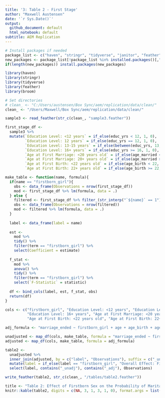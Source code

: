 ---
title: '3: Table 2 - First Stage'
author: "Maxwell Austensen"
date: '`r Sys.Date()`'
output:
  github_document: default
  html_notebook: default
subtitle: AEM Replication
---

```{r, message=FALSE, warning=FALSE, include=FALSE}
# Install packages if needed
package_list <- c("haven", "stringr", "tidyverse", "janitor", "feather", "knitr", "rmarkdown")
new_packages <- package_list[!package_list %in% installed.packages()[,"Package"]]
if(length(new_packages)) install.packages(new_packages)

library(haven)
library(stringr)
library(tidyverse)
library(feather)
library(broom)

# Set directories
# clean_ <- "C:/Users/austensen/Box Sync/aem/replication/data/clean/"
clean_ <- "/Users/Maxwell/Box Sync/aem/replication/data/clean/"
```

```{r}
sample3 <- read_feather(str_c(clean_, "sample3.feather"))
```

```{r}
first_stage_df <- 
  sample3 %>% 
  mutate(`Education Level: <12 years` = if_else(educ_yrs < 12, 1, 0),
         `Education Level: 12 years` = if_else(educ_yrs == 12, 1, 0),
         `Education Level: 13-15 years` = if_else(between(educ_yrs, 13, 15), 1, 0),
         `Education Level: 16+ years` = if_else(educ_yrs >= 16, 1, 0),
         `Age at First Marriage: <20 years old` = if_else(age_married < 20, 1, 0),
         `Age at First Marriage: 20+ years old` = if_else(age_married >= 20, 1, 0),
         `Age at First Birth: <22 years old` = if_else(age_birth < 22, 1, 0),
         `Age at First Birth: 22+ years old` = if_else(age_birth >= 22, 1, 0))
```

```{r}
make_table <- function(name, formula){
  if(name == "firstborn_girl"){
    obs <- data_frame(Observations = nrow(first_stage_df))
    mod <- first_stage_df %>% lm(formula, data = .)
  } else {
    filtered <- first_stage_df %>% filter_(str_interp("`${name}` == 1"))
    obs <- data_frame(Observations = nrow(filtered))
    mod <- filtered %>% lm(formula, data = .)
  }
  
  label <- data_frame(label = name)
  
  est <- 
    mod %>% 
    tidy() %>% 
    filter(term == "firstborn_girl") %>% 
    select(Coefficient = estimate)
  
  f_stat <- 
    mod %>% 
    anova() %>% 
    tidy() %>% 
    filter(term == "firstborn_girl") %>% 
    select(`F-Statistic` = statistic)
  
  df <- bind_cols(label, est, f_stat, obs)
  return(df)
}
```

```{r}
cols <- c("firstborn_girl", "Education Level: <12 years", "Education Level: 12 years", "Education Level: 13-15 years", 
          "Education Level: 16+ years", "Age at First Marriage: <20 years old", "Age at First Marriage: 20+ years old", 
          "Age at First Birth: <22 years old", "Age at First Birth: 22+ years old")

adj_formula <- "marriage_ended ~ firstborn_girl + age + age_birth + age_married + educ_yrs + I(age^2) + I(age_married^2) + I(age_birth^2) + I(educ_yrs^2) + age*educ_yrs + age_married*educ_yrs + age_birth*educ_yrs + urban + factor(state_birth) + factor(state_current)"

unadjusted <- map_df(cols, make_table, formula = "marriage_ended ~ firstborn_girl")
adjusted <- map_df(cols, make_table, formula = adj_formula)

table2 <- 
  unadjusted %>% 
  inner_join(adjusted, by = c("label", "Observations"), suffix = c("_unadj", "_adj")) %>% 
  mutate(label = if_else(label == "firstborn_girl", "Overall Effect: Firstborn Girl", label)) %>% 
  select(label, contains("_unadj"), contains("_adj"), Observations)

write_feather(table2, str_c(clean_, "/tables/table2.feather"))

title <- "Table 2: Effect of Firstborn Sex on the Probability of Marital Instability"
knitr::kable(table2, digits = c(NA, 3, 1, 3, 1, 0), format.args = list(big.mark = ','), format = "pandoc", caption = title)
```



